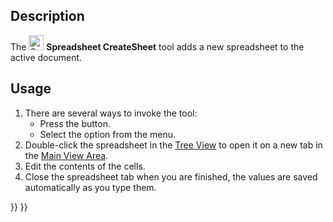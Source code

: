 <languages/>

{{Docnav
|
|[[Spreadsheet_Import|Import]]
|[[Spreadsheet_Workbench|Spreadsheet]]
|IconL=
|IconR=Spreadsheet_Import.svg
|IconC=Workbench_Spreadsheet.svg
}}

{{GuiCommand
|Name=Spreadsheet CreateSheet
|MenuLocation=Spreadsheet → New Spreadsheet
|Workbenches=[[Spreadsheet_Workbench|Spreadsheet]]
|Version=0.17
}}

==Description==

The [[File:Spreadsheet_CreateSheet.svg|24px]] '''Spreadsheet CreateSheet''' tool adds a new spreadsheet to the active document.

==Usage==

# There are several ways to invoke the tool:
#* Press the {{Button|[[File:Spreadsheet_CreateSheet.svg|16px]] [[Spreadsheet_CreateSheet|New Spreadsheet]]}} button.
#* Select the {{MenuCommand|Spreadsheet → [[File:Spreadsheet_CreateSheet.svg|16px]] New Spreadsheet}} option from the menu.
# Double-click the spreadsheet in the [[Tree_View|Tree View]] to open it on a new tab in the [[Main_View_Area|Main View Area]].
# Edit the contents of the cells.
# Close the spreadsheet tab when you are finished, the values are saved automatically as you type them.


{{Docnav
|
|[[Spreadsheet_Import|Import]]
|[[Spreadsheet_Workbench|Spreadsheet]]
|IconL=
|IconR=Spreadsheet_Import.svg
|IconC=Workbench_Spreadsheet.svg
}}

{{Spreadsheet_Tools_navi{{#translation:}}}}
{{Userdocnavi{{#translation:}}}}